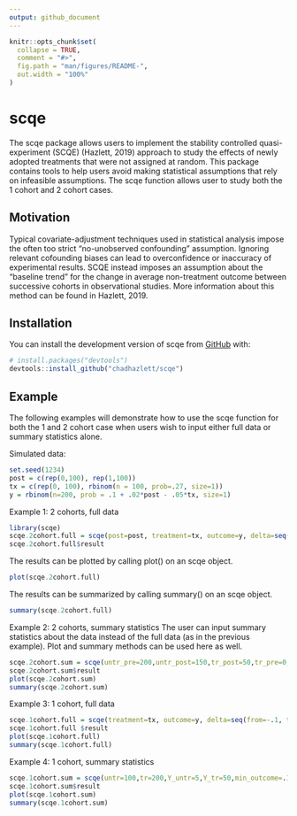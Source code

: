 ```yaml
---
output: github_document
---
```


<!-- README.md is generated from README.Rmd. Please edit that file -->

```r
knitr::opts_chunk$set(
  collapse = TRUE,
  comment = "#>",
  fig.path = "man/figures/README-",
  out.width = "100%"
)
```
# scqe

<!-- badges: start -->
<!-- badges: end -->

The scqe package allows users to implement the stability controlled quasi-experiment (SCQE) (Hazlett, 2019) approach to study the effects of newly adopted treatments that were not assigned at random. This package contains tools to help users avoid making statistical assumptions that rely on infeasible assumptions. The scqe function allows user to study both the 1 cohort and 2 cohort cases.

## Motivation
Typical covariate-adjustment techniques used in statistical analysis impose the often too strict "no-unobserved confounding" assumption. Ignoring relevant cofounding biases can lead to overconfidence or inaccuracy of experimental results. SCQE instead imposes an assumption about the "baseline trend" for the change in average non-treatment outcome between successive cohorts in observational studies. More information about this method can be found in Hazlett, 2019.

## Installation


You can install the development version of scqe from [GitHub](https://github.com/) with:

``` r
# install.packages("devtools")
devtools::install_github("chadhazlett/scqe")
```
## Example
The following examples will demonstrate how to use the scqe function for both the 1 and 2 cohort case when users wish to input either full data or summary statistics alone.

Simulated data:
```r
set.seed(1234)
post = c(rep(0,100), rep(1,100))
tx = c(rep(0, 100), rbinom(n = 100, prob=.27, size=1))
y = rbinom(n=200, prob = .1 + .02*post - .05*tx, size=1)
```

Example 1: 2 cohorts, full data
```r
library(scqe)
scqe.2cohort.full = scqe(post=post, treatment=tx, outcome=y, delta=seq(from=-.1, to=.1, by=0.05))
scqe.2cohort.full$result
```

The results can be plotted by calling plot() on an scqe object.
```r
plot(scqe.2cohort.full)
```

The results can be summarized by calling summary() on an scqe object.
```r
summary(scqe.2cohort.full)
```

Example 2: 2 cohorts, summary statistics
The user can input summary statistics about the data instead of the full data (as in the previous example). Plot and summary methods can be used here as well.
```r
scqe.2cohort.sum = scqe(untr_pre=200,untr_post=150,tr_post=50,tr_pre=0,Y_tr_post=20,Y_untr_post=1,Y_tr_pre=0, Y_untr_pre=5,min_delta=.1, max_delta=1)
scqe.2cohort.sum$result
plot(scqe.2cohort.sum)
summary(scqe.2cohort.sum)
```

Example 3: 1 cohort, full data
```r
scqe.1cohort.full = scqe(treatment=tx, outcome=y, delta=seq(from=-.1, to=.1, by=0.05))
scqe.1cohort.full $result
plot(scqe.1cohort.full)
summary(scqe.1cohort.full)
```

Example 4: 1 cohort, summary statistics
```r
scqe.1cohort.sum = scqe(untr=100,tr=200,Y_untr=5,Y_tr=50,min_outcome=.1,max_outcome=1, min_delta=.1,max_delta=1)
scqe.1cohort.sum$result
plot(scqe.1cohort.sum)
summary(scqe.1cohort.sum)

```

